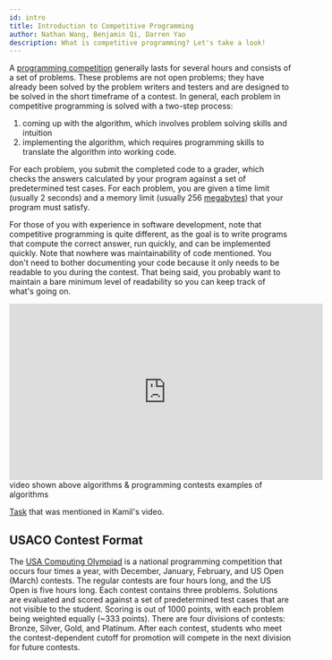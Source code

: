 ```yaml
---
id: intro
title: Introduction to Competitive Programming
author: Nathan Wang, Benjamin Qi, Darren Yao
description: What is competitive programming? Let's take a look!
---
```


A [programming competition](https://en.wikipedia.org/wiki/Competitive_programming) generally lasts for several hours and consists of a set of problems. These problems are not open problems; they have already been solved by the problem writers and testers and are designed to be solved in the short timeframe of a contest. In general, each problem in competitive programming is solved with a two-step process: 

 1. coming up with the algorithm, which involves problem solving skills and intuition
 2. implementing the algorithm, which requires programming skills to translate the algorithm into working code.

For each problem, you submit the completed code to a grader, which checks the answers calculated by your program against a set of predetermined test cases. For each problem, you are given a time limit (usually 2 seconds) and a memory limit (usually 256 [megabytes](https://en.wikipedia.org/wiki/Megabyte)) that your program must satisfy.

For those of you with experience in software development, note that competitive programming is quite different, as the goal is to write programs that compute the correct answer, run quickly, and can be implemented quickly. Note that nowhere was maintainability of code mentioned. You don't need to bother documenting your code because it only needs to be readable to you during the contest. That being said, you probably want to maintain a bare minimum level of readability so you can keep track of what's going on.

<!-- <optional-content title="More Information"> -->

<div class="yt-video-container my-8"><iframe width="560" height="315" src="https://www.youtube.com/embed/ueNT-w7Oluw" frameborder="0" allow="accelerometer; autoplay; encrypted-media; gyroscope; picture-in-picture" allowfullscreen></iframe></div>

<resources>
   <resource source="William Lin" title="Video - What is Competitive Programming?" url="https://www.youtube.com/watch?time_continue=1&v=ueNT-w7Oluw">video shown above</resource>
   <resource source="Kamil Debowski" title="Video - Interview with a Competitive Programmer" url="https://www.youtube.com/watch?v=F4rykKLcduI"></resource>
   <resource source="CPH" title="1 - Introduction">algorithms & programming contests</resource>
   <resource source="IUSACO" title="1 - The Beginning"></resource>
   <resource source="PAPS" title="1 - Algorithms & Problems">examples of algorithms</resource>
</resources>

[Task](https://open.kattis.com/contests/mcpc19open/problems/basketballoneonone) that was mentioned in Kamil's video.

<!-- </optional-content> -->

## USACO Contest Format

The [USA Computing Olympiad](http://www.usaco.org/index.php?page=contests) is a national programming competition that occurs four times a year, with December, January, February, and US Open (March) contests. The regular contests are four hours long, and the US Open is five hours long. Each contest contains three problems. Solutions are evaluated and scored against a set of predetermined test cases that are not visible to the student. Scoring is out of 1000 points, with each problem being weighted equally (\~333 points). There are four divisions of contests: Bronze, Silver, Gold, and Platinum. After each contest, students who meet the contest-dependent cutoff for promotion will compete in the next division for future contests.
